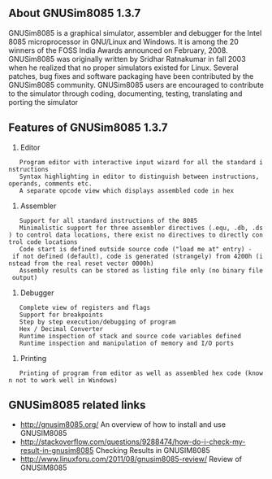 ==About GNUSim8085 1.3.7==
GNUSim8085 is a graphical simulator, assembler and debugger for the Intel 8085 microprocessor in GNU/Linux and Windows. It is among the 20 winners of the FOSS India Awards announced on February, 2008. GNUSim8085 was originally written by Sridhar Ratnakumar in fall 2003 when he realized that no proper simulators existed for Linux. Several patches, bug fixes and software packaging have been contributed by the GNUSim8085 community. GNUSim8085 users are encouraged to contribute to the simulator through coding, documenting, testing, translating and porting the simulator
{{images/gnusim.png}}
==Features of GNUSim8085 1.3.7==
# Editor
    Program editor with interactive input wizard for all the standard instructions
    Syntax highlighting in editor to distinguish between instructions, operands, comments etc.
    A separate opcode view which displays assembled code in hex
# Assembler
    Support for all standard instructions of the 8085
    Minimalistic support for three assembler directives (.equ, .db, .ds) to control data locations, there exist no directives to directly control code locations
    Code start is defined outside source code ("load me at" entry) - if not defined (default), code is generated (strangely) from 4200h (instead from the real reset vector 0000h)
    Assembly results can be stored as listing file only (no binary file output)
# Debugger
    Complete view of registers and flags
    Support for breakpoints
    Step by step execution/debugging of program
    Hex / Decimal Converter
    Runtime inspection of stack and source code variables defined
    Runtime inspection and manipulation of memory and I/O ports
# Printing
    Printing of program from editor as well as assembled hex code (known not to work well in Windows)

==GNUSim8085  related links==
* [[http://gnusim8085.org/]] An overview of how to install and use GNUSIM8085
* [[http://stackoverflow.com/questions/9288474/how-do-i-check-my-result-in-gnusim8085]] Checking Results in GNUSIM8085
* [[http://www.linuxforu.com/2011/08/gnusim8085-review/]] Review of GNUSIM8085


